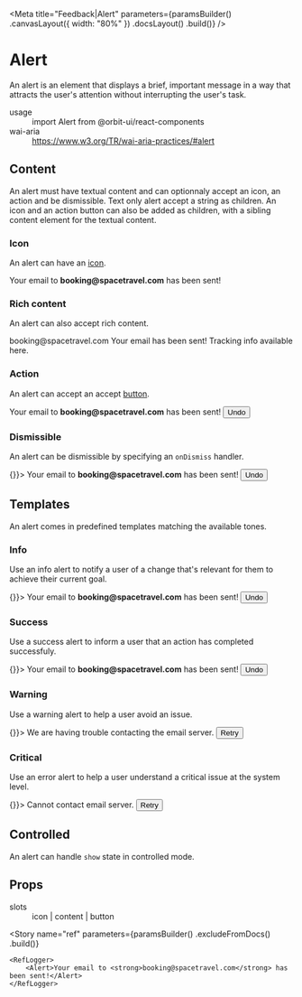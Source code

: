 
<Meta
    title="Feedback|Alert"
    parameters={paramsBuilder()
        .canvasLayout({ width: "80%" })
        .docsLayout(<ReactComponentsLayout sourcePath="/packages/react-components/src/alert/src" />)
        .build()}
/>

# Alert

An alert is an element that displays a brief, important message in a way that attracts the user's attention without interrupting the user's task.

<dl>
    <div>
        <dt>usage</dt>
        <dd>import Alert from @orbit-ui/react-components</dd>
    </div>
    <div>
        <dt>wai-aria</dt>
        <dd><a href="https://www.w3.org/TR/wai-aria-practices/#alert">https://www.w3.org/TR/wai-aria-practices/#alert</a></dd>
    </div>
</dl>

## Content

An alert must have textual content and can optionnaly accept an icon, an action and be dismissible. Text only alert accept a string as children. An icon and an action button can also be added as children, with a sibling content element for the textual content.

### Icon

An alert can have an [icon](?path=/docs/materials-icons--page).

<Preview>
    <Story name="icon">
        <Alert>
            <EmailIcon />
            <Content>Your email to <strong>booking@spacetravel.com</strong> has been sent!</Content>
        </Alert>
    </Story>
</Preview>

### Rich content

An alert can also accept rich content.

<Preview>
    <Story name="rich content">
        <Alert>
            <EmailIcon />
            <Content>
                <Heading>booking@spacetravel.com</Heading>
                Your email has been sent! Tracking info available <TextLink href="#">here</TextLink>.
            </Content>
        </Alert>
    </Story>
</Preview>

### Action

An alert can accept an accept [button](?path=/docs/components-button--default-story).

<Preview>
    <Story name="action">
        <Alert>
            <EmailIcon />
            <Content>Your email to <strong>booking@spacetravel.com</strong> has been sent!</Content>
            <Button>Undo</Button>
        </Alert>
    </Story>
</Preview>

### Dismissible

An alert can be dismissible by specifying an `onDismiss` handler.

<Preview>
    <Story name="dismissible">
        <Alert onDismiss={() => {}}>
            <EmailIcon />
            <Content>Your email to <strong>booking@spacetravel.com</strong> has been sent!</Content>
            <Button>Undo</Button>
        </Alert>
    </Story>
</Preview>

## Templates

An alert comes in predefined templates matching the available tones.

### Info

Use an info alert to notify a user of a change that's relevant for them to achieve their current goal.

<Preview>
    <Story name="info">
        <InfoAlert onDismiss={() => {}}>
            <Content>Your email to <strong>booking@spacetravel.com</strong> has been sent!</Content>
            <Button>Undo</Button>
        </InfoAlert>
    </Story>
</Preview>

### Success

Use a success alert to inform a user that an action has completed successfuly.

<Preview>
    <Story name="success">
        <SuccessAlert onDismiss={() => {}}>
            <Content>Your email to <strong>booking@spacetravel.com</strong> has been sent!</Content>
            <Button>Undo</Button>
        </SuccessAlert>
    </Story>
</Preview>

### Warning

Use a warning alert to help a user avoid an issue.

<Preview>
    <Story name="warning">
        <WarningAlert onDismiss={() => {}}>
            <Content>We are having trouble contacting the email server.</Content>
            <Button>Retry</Button>
        </WarningAlert>
    </Story>
</Preview>

### Critical

Use an error alert to help a user understand a critical issue at the system level.

<Preview>
    <Story name="critical">
        <CriticalAlert onDismiss={() => {}}>
            <Content>Cannot contact email server.</Content>
            <Button>Retry</Button>
        </CriticalAlert>
    </Story>
</Preview>

## Controlled

An alert can handle `show` state in controlled mode.

<FilePreview filePath="/alert/docs/ControlledAlert">
    <ControlledAlert />
</FilePreview>

## Props

<dl>
    <div>
        <dt>slots</dt>
        <dd>icon | content | button</dd>
    </div>
</dl>

<Props of={InnerAlert} />

<Story
    name="ref"
    parameters={paramsBuilder()
        .excludeFromDocs()
        .build()}
>
    <RefLogger>
        <Alert>Your email to <strong>booking@spacetravel.com</strong> has been sent!</Alert>
    </RefLogger>
</Story>
